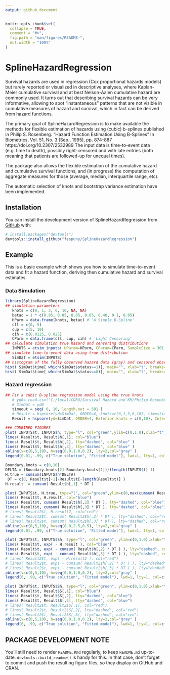 ```yaml
---
output: github_document
---
```


```r
knitr::opts_chunk$set(
  collapse = TRUE,
  comment = "#>",
  fig.path = "man/figures/README-",
  out.width = "100%"
)
```

# SplineHazardRegression

Survival hazards are used in regression (Cox proportional hazards models) but rarely reported or visualized in descriptive analyses, where Kaplan-Meier cumulative survival and at best Nelson-Aalen cumulative hazard are commonly used. It turns out that describing survival hazards can be very informative, allowing to spot “instantaneous” patterns that are not visible in cumulative measures of hazard and survival, which in fact can be derived from hazard functions.

The primary goal of SplineHazardRegression is to make available the methods 
for flexible estimation of hazards using (cubic) b-splines published in 
    Philip S. Rosenberg. "Hazard Function Estimation Using B-Splines"
    In Biometrics, Vol. 51, No. 3 (Sep., 1995), pp. 874-887
    https://doi.org/10.2307/2532989
The input data is time-to-event data (e.g. time to death), possibly right-censored and with late entries (both meaning that patients are followed-up for unequal times).

The package also allows the flexible estimation of the cumulative hazard and cumulative survival functions, and (in progress) the computation of aggregate measures for those (average, median, interquartile range, etc). 

The automatic selection of knots and bootstrap variance estimation have been implemented. 

## Installation

You can install the development version of SplineHazardRegression from [GitHub](https://github.com/) with:

``` r
# install.packages("devtools")
devtools::install_github("fespuny/SplineHazardRegression")
```

## Example

This is a basic example which shows you how to simulate time-to-event data and fit a hazard function, deriving then cumulative hazard and survival estimates.

### Data Simulation

```r
library(SplineHazardRegression)
## simulation parameters
   knots = c(0, 1, 3, 6, 10, NA, NA)
   betac = 1 * c(0.05, 0.05, 0.05, 0.05, 0.40, 0.1, 0.05)
   HParm = data.frame(knots, betac) # 'A Simple B-Spline'
   cll = c(0, 5)
   cup = c(5, 10)
   cih = c(0.0125, 0.025)
   CParm = data.frame(cll, cup, cih) # 'Light Censoring'
## calculate simulation true hazard and censoring distributions
   INPUTS = etsim_inputs( HParam=HParm, CParam=CParm, SampleSize = 301 )
## simulate time-to-event data using true distribution
   SimDat = etsim(INPUTS)
## histogram of the fully observed hazard data (gray) and censored observations (light blue)
hist( SimDat$time[ which(SimDat$status==1)], main="", xlab="t", breaks="Freedman-Diaconis", xlim=c(0,10) )
hist( SimDat$time[ which(SimDat$status==0)], main="", xlab="t", breaks="Freedman-Diaconis", xlim=c(0,10),add=TRUE, col=rgb(173,216,230,max=255,alpha=100) )

```

### Hazard regression

```r
## Fit a cubic B-spline regression model using the true knots
   # yd0= read.csv("C:/local/CORU/Survival Hazard and KM/Philip Rosenberg papers and code/matlab v1 PR/Dataset1.csv", header = F, col.names = c("time","status") )
   # SimDat = yd0
   timeout = seq( 0, 10, length.out = 501 )
   # Result = hspcore(yd=SimDat, ORDER=4, knots=c(0,1,3,6,10), time=timeout, Bootstrap = 120, verbose=FALSE )   
   Result = hspcore(yd=SimDat, ORDER=4, Exterior.knots = c(0,10), Interior.knots=NULL, SelectBestKnots = TRUE, time=timeout, Bootstrap = 200, verbose=FALSE )  
```

```r
### COMBINED FIGURES
plot( INPUTS$t, INPUTS$h, type="l", col="green",ylim=c(0,1.0),xlab="t",ylab="event hazard rate",bty="n")
lines( Result$t, Result$h[,1], col="blue")
lines( Result$t, Result$h[,2], lty="dashed", col="blue" )
lines( Result$t, Result$h[,3], lty="dashed", col="blue" )
abline(v=c(0,5,10), h=seq(0.0,1.0,0.2), lty=2,col="gray" )
legend(0.01, .99, c("True solution", "Fitted model"), lwd=1, lty=1, col=c("green","blue"), bty = "n")

Boundary.knots = c(0,10)
DELTA = (Boundary.knots[2]-Boundary.knots[1])/(length(INPUTS$t)-1)
H.true = cumsum(INPUTS$h*DELTA)
 DT = c(0, Result$t[-1]-Result$t[-length(Result$t)] ) 
H.result  = cumsum( Result$h[,1] * DT )

plot( INPUTS$t, H.true, type="l", col="green",ylim=c(0,max(cumsum( Result$h[,3] * DT ))), xlab="t",ylab="Cumulative Hazard",bty="n")
lines( Result$t, H.result, col="blue")
lines( Result$t, cumsum( Result$h[,2] * DT ), lty="dashed", col="blue")
lines( Result$t, cumsum( Result$h[,3] * DT ), lty="dashed", col="blue")
# lines( Result2$t, H.result2, col="red")
# lines( Result2$t, cumsum( Result2$h[,2] * DT ), lty="dashed", col="red")
# lines( Result2$t, cumsum( Result2$h[,3] * DT ), lty="dashed", col="red")
abline(v=c(0,5,10), h=seq(0.0,2.5,0.5), lty=2,col="gray" )
legend(0.01, .99, c("True solution", "Fitted model"), lwd=1, lty=1, col=c("green","blue"), bty = "n")

plot( INPUTS$t, INPUTS$Sh, type="l", col="green", ylim=c(0,1.0),xlab="t",ylab= "Survival Probability [exp(-H)]",bty="n")
lines( Result$t, exp( - H.result ), col="blue")
lines( Result$t, exp( - cumsum( Result$h[,2] * DT ) ), lty="dashed", col="blue")
lines( Result$t, exp( - cumsum( Result$h[,3] * DT ) ), lty="dashed", col="blue")
# lines( Result2$t, exp( - H.result2 ), col="red")
# lines( Result2$t, exp( - cumsum( Result2$h[,2] * DT ) ), lty="dashed", col="red")
# lines( Result2$t, exp( - cumsum( Result2$h[,3] * DT ) ), lty="dashed", col="red")
abline(v=c(0,5,10), h=seq(0.0,1.0,0.2), lty=2,col="gray" )
legend(6, .99, c("True solution", "Fitted model"), lwd=1, lty=1, col=c("green","blue"), bty = "n")

plot( INPUTS$t, INPUTS$Sh, type="l", col="green", ylim=c(0,1.0),xlab="t",ylab=" Survival Probability (Bootstrap)",bty="n")
lines( Result$t, Result$S[,1], col="blue")
lines( Result$t, Result$S[,2], lty="dashed", col="blue")
lines( Result$t, Result$S[,3], lty="dashed", col="blue")
# lines( Result2$t, Result2$S[,1], col="red")
# lines( Result2$t, Result2$S[,2], lty="dashed", col="red")
# lines( Result2$t, Result2$S[,3], lty="dashed", col="red")
abline(v=c(0,5,10), h=seq(0.0,1.0,0.2), lty=2,col="gray" )
legend(6, .99, c("True solution", "Fitted model"), lwd=1, lty=1, col=c("green","blue"), bty = "n")
```


## PACKAGE DEVELOPMENT NOTE

You'll still need to render `README.Rmd` regularly, to keep `README.md` up-to-date. `devtools::build_readme()` is handy for this.
In that case, don't forget to commit and push the resulting figure files, so they display on GitHub and CRAN.
